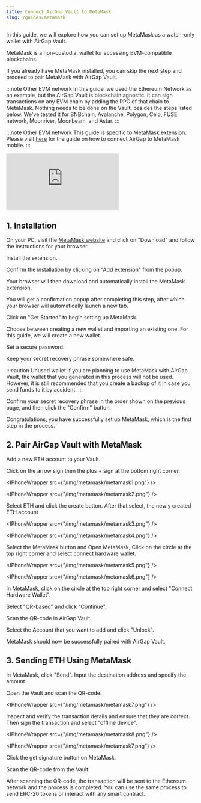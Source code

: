 ```yaml
---
title: Connect AirGap Vault to MetaMask
slug: /guides/metamask
---
```



In this guide, we will explore how you can set up MetaMask as a watch-only wallet with AirGap Vault.

MetaMask is a non-custodial wallet for accessing EVM-compatible blockchains.

If you already have MetaMask installed, you can skip the next step and proceed to pair MetaMask with AirGap Vault.

:::note Other EVM network
In this guide, we used the Ethereum Network as an example, but the AirGap Vault is blockchain agnostic. It can sign transactions on any EVM chain by adding the RPC of that chain to MetaMask. Nothing needs to be done on the Vault, besides the steps listed below.
We've tested it for BNBchain, Avalanche, Polygon, Celo, FUSE network, Moonriver, Moonbeam, and Astar.
:::

:::note Other EVM network
This guide is specific to MetaMask extension.
Please visit [here](https://support.airgap.it/guides/metamask-mobile) for the guide on how to connect AirGap to MetaMask mobile.
:::

<div class="yt-container">
  <iframe
    class="yt-video"
    src="https://www.youtube.com/embed/HIKJh0h7QiU"
    frameborder="0"
    allowfullscreen
  ></iframe>
</div>

## 1. Installation

On your PC, visit the [MetaMask website](https://metamask.io/) and click on "Download" and follow the instructions for your browser.

<BrowserWindow url="extension://metamask">

<DynamicImage
  src="/img/metamask/metamask-add-to-chrome.png"
  alt="MetaMask Add To Chrome"
/>

</BrowserWindow>

Install the extension.

<BrowserWindow url="extension://metamask">

<DynamicImage
  src="/img/metamask/metamask-add-extension.png"
  alt="MetaMask Add Extension"
/>

</BrowserWindow>

Confirm the installation by clicking on "Add extension" from the popup.

Your browser will then download and automatically install the MetaMask extension.

You will get a confirmation popup after completing this step, after which your browser will automatically launch a new tab.

<BrowserWindow url="extension://metamask">

<DynamicImage
  src="/img/metamask/metamask-added-to-chrome.png"
  alt="MetaMask Added To Chrome"
/>

</BrowserWindow>

Click on "Get Started" to begin setting up MetaMask.

<BrowserWindow url="extension://metamask">

<DynamicImage
  src="/img/metamask/metamask-get-started.png"
  alt="MetaMask Get Started"
/>

</BrowserWindow>

Choose between creating a new wallet and importing an existing one. For this guide, we will create a new wallet.

<BrowserWindow url="extension://metamask">

<DynamicImage
  src="/img/metamask/metamask-create-wallet.png"
  alt="MetaMask Create Wallet"
/>

</BrowserWindow>

Set a secure password.

<BrowserWindow url="extension://metamask">

<DynamicImage
  src="/img/metamask/create-password.png"
  alt="MetaMask Create Password"
/>

</BrowserWindow>

Keep your secret recovery phrase somewhere safe.

:::caution Unused wallet
If you are planning to use MetaMask with AirGap Vault, the wallet that you generated in this process will not be used. However, it is still recommended that you create a backup of it in case you send funds to it by accident.
:::

<BrowserWindow url="extension://metamask">

<DynamicImage
  src="/img/metamask/secret-recovery-phrase.png"
  alt="MetaMask Recovery Phrase Hidden"
/>

</BrowserWindow>

<BrowserWindow url="extension://metamask">

<DynamicImage
  src="/img/metamask/metamask-recovery-phrase.png"
  alt="MetaMask Recovery Phrase Revealed"
/>

</BrowserWindow>

Confirm your secret recovery phrase in the order shown on the previous page, and then click the "Confirm" button.

<BrowserWindow url="extension://metamask">

<DynamicImage
  src="/img/metamask/confirm-seed-phrase.png"
  alt="MetaMask Confirm Seed Phrase"
/>

</BrowserWindow>

Congratulations, you have successfully set up MetaMask, which is the first step in the process.

## 2. Pair AirGap Vault with MetaMask

Add a new ETH account to your Vault.

Click on the arrow sign then the plus + sign at the bottom right corner.

<IPhoneWrapper src={"/img/metamask/metamask1.png"} />

<IPhoneWrapper src={"/img/metamask/metamask2.png"} />

Select ETH and click the create button. After that select, the newly created ETH account

<IPhoneWrapper src={"/img/metamask/metamask3.png"} />

<IPhoneWrapper src={"/img/metamask/metamask4.png"} />

Select the MetaMask button and Open MetaMask, Click on the circle at the top right corner and select connect hardware wallet.

<IPhoneWrapper src={"/img/metamask/metamask5.png"} />

<IPhoneWrapper src={"/img/metamask/metamask6.png"} />

In MetaMask, click on the circle at the top right corner and select "Connect Hardware Wallet".

<BrowserWindow url="extension://metamask">

<DynamicImage
  src="/img/metamask/connect-hardware-wallet.png"
  alt="MetaMask Connect Hardware Wallet"
/>

</BrowserWindow>

Select "QR-based" and click "Continue".

<BrowserWindow url="extension://metamask">

<DynamicImage
  src="/img/metamask/select-qr-based-signer.png"
  alt="MetaMask Select QR Based Signer"
/>

</BrowserWindow>

Scan the QR-code in AirGap Vault.

<BrowserWindow url="extension://metamask">

<DynamicImage
  src="/img/metamask/metamask-scan-qr-account.png"
  alt="MetaMask Scan Account QR"
/>

</BrowserWindow>

Select the Account that you want to add and click "Unlock".

<BrowserWindow url="extension://metamask">

<DynamicImage
  src="/img/metamask/select-account.png"
  alt="MetaMask Select Account"
/>

</BrowserWindow>

MetaMask should now be successfully paired with AirGap Vault.

<BrowserWindow url="extension://metamask">

<DynamicImage
  src="/img/metamask/account-connected.png"
  alt="MetaMask Account Connected"
/>

</BrowserWindow>

## 3. Sending ETH Using MetaMask

In MetaMask, click "Send". Input the destination address and specify the amount.

<BrowserWindow url="extension://metamask">

<DynamicImage
  src="/img/metamask/metamask-send-prepare.png"
  alt="MetaMask Prepare Transaction"
/>

</BrowserWindow>

<BrowserWindow url="extension://metamask">

<DynamicImage
  src="/img/metamask/transaction-confirm.png"
  alt="MetaMask Confirm Transaction"
/>

</BrowserWindow>

Open the Vault and scan the QR-code.

<BrowserWindow url="extension://metamask">

<DynamicImage
  src="/img/metamask/metamask-request-signature.png"
  alt="MetaMask Request Signature"
/>

</BrowserWindow>

<IPhoneWrapper src={"/img/metamask/metamask7.png"} />

Inspect and verify the transaction details and ensure that they are correct. Then sign the transaction and select "offline device".

<IPhoneWrapper src={"/img/metamask/metamask8.png"} />

<IPhoneWrapper src={"/img/metamask/metamask7.png"} />

Click the get signature button on MetaMask.

<BrowserWindow url="extension://metamask">

<DynamicImage
  src="/img/metamask/get-signature.png"
  alt="MetaMask Get Signature"
/>

</BrowserWindow>

Scan the QR-code from the Vault.

<BrowserWindow url="extension://metamask">

<DynamicImage
  src="/img/metamask/metamask-scan-qr-signature.png"
  alt="MetaMask Scan Signature QR"
/>

</BrowserWindow>

After scanning the QR-code, the transaction will be sent to the Ethereum network and the process is completed. You can use the same process to send ERC-20 tokens or interact with any smart contract.

<BrowserWindow url="extension://metamask">

<DynamicImage
  src="/img/metamask/transaction-broadcast.png"
  alt="MetaMask Broadcast Transaction"
/>

</BrowserWindow>
